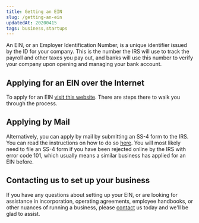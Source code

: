 ```yaml
---
title: Getting an EIN
slug: /getting-an-ein
updatedAt: 20200415
tags: business,startups
---
```


An EIN, or an Employer Identification Number, is a unique identifier issued
by the ID for your company. This is the number the IRS will use to track the
payroll and other taxes you pay out, and banks will use this number to verify
your company upon opening and managing your bank account.

## Applying for an EIN over the Internet

To apply for an EIN [visit this
website](https://www.irs.gov/businesses/small-businesses-self-employed/apply-for-an-employer-identification-number-ein-online).
There are steps there to walk you through the process.

## Applying by Mail

Alternatively, you can apply by mail by submitting an SS-4 form to the IRS.
You can read the instructions on how to do so
[here](https://www.irs.gov/instructions/iss4). You will most likely need to
file an SS-4 form if you have been rejected online by the IRS with error code
101, which usually means a similar business has applied for an EIN before.

## Contacting us to set up your business

If you have any questions about setting up your EIN, or are looking for
assistance in incorporation, operating agreements, employee handbooks, or
other nuances of running a business, please [contact](/contact) us today and
we'll be glad to assist.

